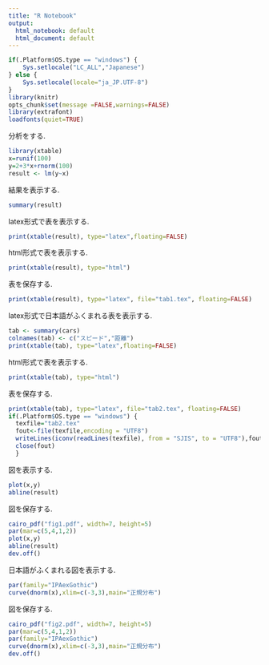 ```yaml
---
title: "R Notebook"
output:
  html_notebook: default
  html_document: default
---
```


```r
if(.Platform$OS.type == "windows") {
	Sys.setlocale("LC_ALL","Japanese") 
} else {
	Sys.setlocale(locale="ja_JP.UTF-8")
}
library(knitr)
opts_chunk$set(message =FALSE,warnings=FALSE)
library(extrafont) 
loadfonts(quiet=TRUE) 
```


分析をする.
```r
library(xtable)
x=runif(100)
y=2+3*x+rnorm(100)
result <- lm(y~x)
```

結果を表示する.
```r
summary(result)
```

latex形式で表を表示する.
```r
print(xtable(result), type="latex",floating=FALSE)
```

html形式で表を表示する.
```r
print(xtable(result), type="html")
```


表を保存する.
```r
print(xtable(result), type="latex", file="tab1.tex", floating=FALSE)
```


latex形式で日本語がふくまれる表を表示する.
```r
tab <- summary(cars)
colnames(tab) <- c("スピード","距離")
print(xtable(tab), type="latex",floating=FALSE)
```

html形式で表を表示する.
```r
print(xtable(tab), type="html")
```

表を保存する.
```r
print(xtable(tab), type="latex", file="tab2.tex", floating=FALSE)
if(.Platform$OS.type == "windows") {
  texfile="tab2.tex"
  fout<-file(texfile,encoding = "UTF8")
  writeLines(iconv(readLines(texfile), from = "SJIS", to = "UTF8"),fout)
  close(fout)
  }

```


図を表示する.
```r
plot(x,y)
abline(result)
```

図を保存する.
```r
cairo_pdf("fig1.pdf", width=7, height=5)
par(mar=c(5,4,1,2))
plot(x,y)
abline(result)
dev.off()
```

日本語がふくまれる図を表示する.
```r
par(family="IPAexGothic")
curve(dnorm(x),xlim=c(-3,3),main="正規分布")
```

図を保存する.
```r
cairo_pdf("fig2.pdf", width=7, height=5)
par(mar=c(5,4,1,2))
par(family="IPAexGothic")
curve(dnorm(x),xlim=c(-3,3),main="正規分布")
dev.off()
```


